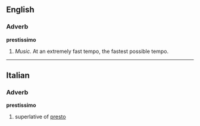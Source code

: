 ==English==

===Adverb===
'''prestissimo'''

#''Music.'' At an extremely fast tempo, the fastest possible tempo.
----

==Italian==
===Adverb===
'''prestissimo'''

# superlative of [[presto]]